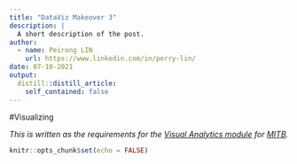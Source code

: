 ```yaml
---
title: "DataViz Makeover 3"
description: |
  A short description of the post.
author:
  - name: Peirong LIN
    url: https://www.linkedin.com/in/perry-lin/
date: 07-10-2021
output:
  distill::distill_article:
    self_contained: false
---
```


#Visualizing 

*This is written as the requirements for the [Visual Analytics module](https://wiki.smu.edu.sg/2021t2isss608/Course_information) for [MITB](https://scis.smu.edu.sg/master-it-business).*


```r
knitr::opts_chunk$set(echo = FALSE)
```


